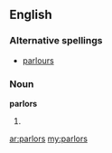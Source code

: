 ==English==
===Alternative spellings===
* [[parlours]]
===Noun===
'''parlors'''
# {{plural of|[[parlor]]}}

[[ar:parlors]]
[[my:parlors]]